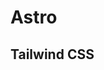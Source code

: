 
# Astro

## Tailwind CSS

<StackBlitz
  dir="examples/latest/astro-with-tailwindcss"
  file="src/components/button.astro"
/>

